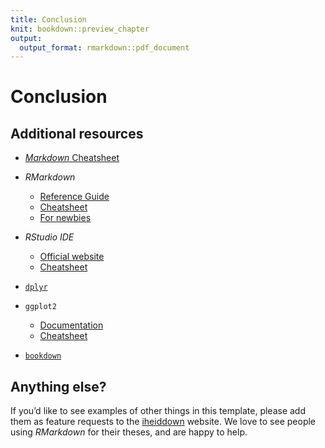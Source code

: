 ```yaml
---
title: Conclusion
knit: bookdown::preview_chapter
output:
  output_format: rmarkdown::pdf_document
---
```


# Conclusion {#conclusion}

## Additional resources

- [_Markdown_ Cheatsheet](https://github.com/adam-p/markdown-here/wiki/Markdown-Cheatsheet)

- _RMarkdown_
    - [Reference Guide](https://www.rstudio.com/wp-content/uploads/2015/03/rmarkdown-reference.pdf)
    - [Cheatsheet](https://github.com/rstudio/cheatsheets/raw/master/rmarkdown-2.0.pdf)
    - [For newbies](https://rbasics.netlify.com) 


- _RStudio IDE_
    - [Official website](https://rstudio.com/products/rstudio/)
    - [Cheatsheet](https://github.com/rstudio/cheatsheets/raw/master/rstudio-ide.pdf)

- [`dplyr`](https://cran.rstudio.com/web/packages/dplyr/vignettes/dplyr.html)

- `ggplot2`
    - [Documentation](https://ggplot2.tidyverse.org/)
    - [Cheatsheet](https://github.com/rstudio/cheatsheets/raw/master/data-visualization-2.1.pdf)

- [`bookdown`](https://bookdown.org/yihui/bookdown/)

## Anything else?

If you'd like to see examples of other things in this template, 
please add them as feature requests to the [iheiddown](https://github.com/jhollway/iheiddown) website. 
We love to see people using _RMarkdown_ for their theses, and are happy to help.
